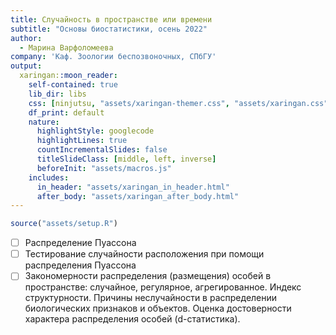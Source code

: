 ```yaml
---
title: Случайность в пространстве или времени
subtitle: "Основы биостатистики, осень 2022"
author: 
  - Марина Варфоломеева
company: 'Каф. Зоологии беспозвоночных, СПбГУ'
output:
  xaringan::moon_reader:
    self-contained: true
    lib_dir: libs
    css: [ninjutsu, "assets/xaringan-themer.css", "assets/xaringan.css"]
    df_print: default
    nature:
      highlightStyle: googlecode
      highlightLines: true
      countIncrementalSlides: false
      titleSlideClass: [middle, left, inverse]
      beforeInit: "assets/macros.js"
    includes:
      in_header: "assets/xaringan_in_header.html"
      after_body: "assets/xaringan_after_body.html"
---
```


```r
source("assets/setup.R")
```


- [ ] Распределение Пуассона
- [ ] Тестирование случайности расположения при помощи распределения Пуассона
- [ ] Закономерности распределения (размещения) особей в пространстве: случайное, регулярное, агрегированное. Индекс структурности. Причины неслучайности в распределении биологических признаков и объектов. Оценка достоверности характера распределения особей (d-статистика).

